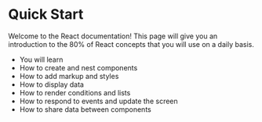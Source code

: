 # Quick Start

Welcome to the React documentation! This page will give you an introduction to the 80% of React concepts that you will use on a daily basis.

- You will learn
- How to create and nest components
- How to add markup and styles
- How to display data
- How to render conditions and lists
- How to respond to events and update the screen
- How to share data between components
